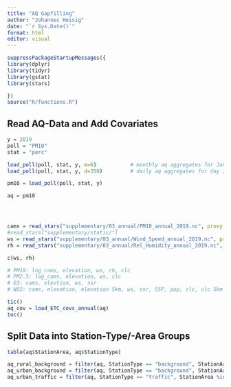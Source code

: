 ```yaml
---
title: "AQ Gapfilling"
author: "Johannes Heisig"
date: "`r Sys.Date()`"
format: html
editor: visual
---
```


```r
suppressPackageStartupMessages({
library(dplyr)
library(tidyr)
library(gstat)
library(stars)

})
source("R/functions.R")
```


## Read AQ-Data and Add Covariates

```r
y = 2019
poll = "PM10"
stat = "perc"

load_poll(poll, stat, y, m=6)           # monthly aq aggregates for June 2019
load_poll(poll, stat, y, d=350)         # daily aq aggregates for day 350 in 2019

pm10 = load_poll(poll, stat, y)

aq = pm10




cams = read_stars("supplementary/03_annual/PM10_annual_2019.nc", proxy = F)
#read_stars("supplementary/static/")
ws = read_stars("supplementary/03_annual/Wind_Speed_annual_2019.nc", proxy = F)
rh = read_stars("supplementary/03_annual/Rel_Humidity_annual_2019.nc", proxy = F)

c(ws, rh)

# PM10: log_cams, elevation, ws, rh, clc
# PM2.5: log_cams, elevation, ws, clc
# O3: cams, elevtion, ws, ssr 
# NO2: cams, elevation, elevation 5km, ws, ssr, S5P, pop, clc, clc 5km

tic()
aq_cov = load_ETC_covs_annual(aq)
toc()

```


## Split Data into Station-Type/-Area Groups

```r
table(aq$StationArea, aq$StationType)

aq_rural_background = filter(aq, StationType == "background", StationArea == "rural")
aq_urban_background = filter(aq, StationType == "background", StationArea %in% c("urban", "suburban"))
aq_urban_traffic = filter(aq, StationType == "traffic", StationArea %in% c("urban", "suburban"))

```


